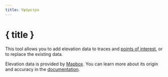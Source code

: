 ```yaml
---
title: Υψόμετρο
---
```


<script>
</script>

# <MountainSnow size="24" class="inline-block" style="margin-bottom: 5px" /> { title }

This tool allows you to add elevation data to traces and [points of interest](../gpx), or to replace the existing data.

<div class="flex flex-row justify-center">
    <Elevation class="text-foreground p-3 border rounded-md shadow-lg" />
</div>

<DocsNote>

Elevation data is provided by <a href="https://mapbox.com" target="_blank">Mapbox</a>.
You can learn more about its origin and accuracy in the <a href="https://docs.mapbox.com/data/tilesets/reference/mapbox-terrain-dem-v1/#elevation-data" target="_blank">documentation</a>.

</DocsNote>
